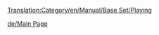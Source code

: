 [[Translation:Category/en/Manual/Base Set/Playing]]

{{en/Bilingual box| De
| ''Artikel, die direkt mit dem Spielen zu tun haben, sind hier zu finden.''
| ''Articles directly relating to playing the game are here.''}}

[[de/Main Page]]